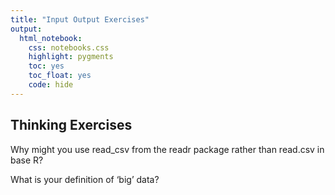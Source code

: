 ```yaml
---
title: "Input Output Exercises"
output: 
  html_notebook:
    css: notebooks.css
    highlight: pygments
    toc: yes
    toc_float: yes
    code: hide
---
```


## Thinking Exercises

Why might you use read_csv from the readr package rather than read.csv in base R?

What is your definition of 'big' data?